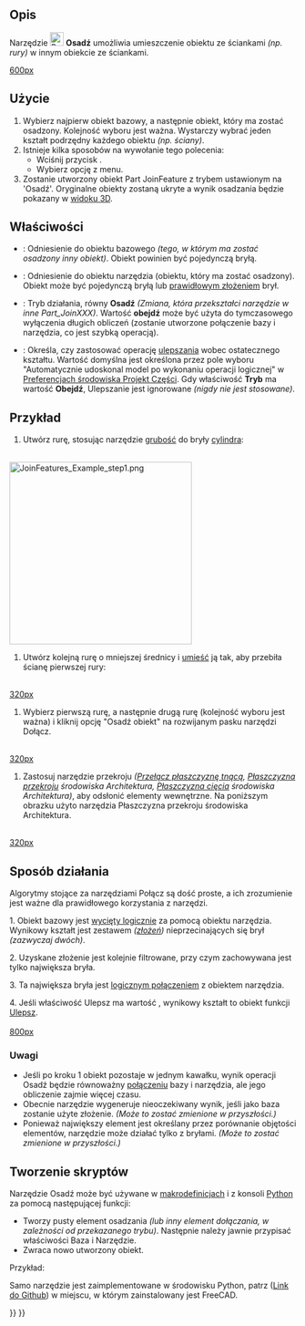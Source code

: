 <languages/>

{{Docnav/pl
|[[Part_JoinConnect/pl|Połącz obiekty]]
|[[Part_JoinCutout/pl|Wycięcie dla obiektu]]
|[[Part_Workbench/pl|środowisko pracy Część]]
|IconL=Part_JoinConnect.svg
|IconR=Part_JoinCutout.svg
|IconC=Workbench_Part.svg
}}

{{GuiCommand/pl
|Name=Part JoinEmbed
|Name/pl=Część: Osadź obiekt
|MenuLocation=Część → Połącz → Osadź obiekt
|Workbenches=[[Part_Workbench/pl|Część]]
|Version=0.16
|SeeAlso=[[Part_JoinConnect/pl|Połącz obiekty]], [[Part_JoinCutout/pl|Wycięcie dla obiektu]], [[Part_Boolean/pl|Operacja logiczna]], [[Part_Thickness/pl|Grubość]]
}}

<span id="Description"></span>
==Opis==

Narzędzie [[Image:Part_JoinEmbed.svg|24px]] '''Osadź''' umożliwia umieszczenie obiektu ze ściankami ''(np. rury)'' w innym obiekcie ze ściankami.

[[image:JoinFeatures_Embed.png|600px]]

<span id="Usage"></span>
==Użycie==

# Wybierz najpierw obiekt bazowy, a następnie obiekt, który ma zostać osadzony. Kolejność wyboru jest ważna. Wystarczy wybrać jeden kształt podrzędny każdego obiektu ''(np. ściany)''.
# Istnieje kilka sposobów na wywołanie tego polecenia:
#* Wciśnij przycisk {{Button|[[Image:Part_JoinEmbed.svg|16px]] [[Part_JoinEmbed/pl|Osadź obiekt]]}}.
#* Wybierz opcję {{MenuCommand|Część → Połącz → [[Image:Part_JoinEmbed.svg|16px]] Osadź obiekt}} z menu.
# Zostanie utworzony obiekt Part JoinFeature z trybem ustawionym na 'Osadź'. Oryginalne obiekty zostaną ukryte a wynik osadzania będzie pokazany w [[3D_view/pl|widoku 3D]].

<span id="Properties"></span>
==Właściwości==

{{TitleProperty|Podstawa}}

* {{PropertyData|Baza}}: Odniesienie do obiektu bazowego ''(tego, w którym ma zostać osadzony inny obiekt)''. Obiekt powinien być pojedynczą bryłą.
* {{PropertyData|Narzędzie}}: Odniesienie do obiektu narzędzia (obiektu, który ma zostać osadzony). Obiekt może być pojedynczą bryłą lub [[Part_Compound|prawidłowym złożeniem]] brył.
* {{PropertyData|Tryb}}: Tryb działania, równy '''Osadź''' ''(Zmiana, która przekształci narzędzie w inne Part_JoinXXX)''. Wartość '''obejdź''' może być użyta do tymczasowego wyłączenia długich obliczeń (zostanie utworzone połączenie bazy i narzędzia, co jest szybką operacją).
* {{PropertyData|Ulepsz}}: Określa, czy zastosować operację [[Part_RefineShape/pl|ulepszania]] wobec ostatecznego kształtu. Wartość domyślna jest określona przez pole wyboru "Automatycznie udoskonal model po wykonaniu operacji logicznej" w [[PartDesign_Preferences/pl|Preferencjach środowiska Projekt Części]]. Gdy właściwość '''Tryb''' ma wartość '''Obejdź''', Ulepszanie jest ignorowane ''(nigdy nie jest stosowane)''.

<span id="Example"></span>
==Przykład==

# Utwórz rurę, stosując narzędzie [[Part_Thickness/pl|grubość]] do bryły [[Part_Cylinder/pl|cylindra]]: 
<br>[[Image:JoinFeatures_Example_step1.png|320px]]
# Utwórz kolejną rurę o mniejszej średnicy i [[Placement/pl|umieść]] ją tak, aby przebiła ścianę pierwszej rury:
<br>[[image:JoinFeatures_Example_step2.png|320px]]
# Wybierz pierwszą rurę, a następnie drugą rurę (kolejność wyboru jest ważna) i kliknij opcję "Osadź obiekt" na rozwijanym pasku narzędzi Dołącz.
<br>[[image:JoinFeatures_Example_step3_Embed.png|320px]]
# Zastosuj narzędzie przekroju ''([[Std_ToggleClipPlane/pl|Przełącz płaszczyznę tnącą]], [[Arch_SectionPlane/pl|Płaszczyzna przekroju]] środowiska Architektura, [[Arch_CutPlane/pl|Płaszczyzna cięcia]] środowiska Architektura)'', aby odsłonić elementy wewnętrzne. Na poniższym obrazku użyto narzędzia Płaszczyzna przekroju środowiska Architektura. 
<br>[[image:JoinFeatures_Example_step4_Embed.png|320px]]

<span id="Algorithm"></span>
==Sposób działania==

Algorytmy stojące za narzędziami Połącz są dość proste, a ich zrozumienie jest ważne dla prawidłowego korzystania z narzędzi.

1. Obiekt bazowy jest [[Part Cut/pl|wycięty logicznie]] za pomocą obiektu narzędzia. Wynikowy kształt jest zestawem ''([[Part_Compound/pl|złożeń]])'' nieprzecinających się brył ''(zazwyczaj dwóch)''. 

2. Uzyskane złożenie jest kolejnie filtrowane, przy czym zachowywana jest tylko największa bryła.

3. Ta największa bryła jest [[Part_Fuse/pl|logicznym połączeniem]] z obiektem narzędzia.

4. Jeśli właściwość Ulepsz ma wartość {{true/pl}}, wynikowy kształt to obiekt funkcji [[Part RefineShape|Ulepsz]].
<br><br>[[image:JoinFeatures-Algo-Embed.png|800px]]

<span id="Notes"></span>
===Uwagi===

* Jeśli po kroku 1 obiekt pozostaje w jednym kawałku, wynik operacji Osadź będzie równoważny [[Part_Fuse/pl|połączeniu]] bazy i narzędzia, ale jego obliczenie zajmie więcej czasu.
* Obecnie narzędzie wygeneruje nieoczekiwany wynik, jeśli jako baza zostanie użyte złożenie. ''(Może to zostać zmienione w przyszłości.)''
* Ponieważ największy element jest określany przez porównanie objętości elementów, narzędzie może działać tylko z bryłami. ''(Może to zostać zmienione w przyszłości.)''

<span id="Scripting"></span>
==Tworzenie skryptów==

Narzędzie Osadź może być używane w [[Macros/pl|makrodefinicjach]] i z konsoli [[Python/pl|Python]] za pomocą następującej funkcji:

{{Code|code=JoinFeatures.makePartJoinFeature(name = 'Embed', mode = 'Embed')}}

* Tworzy pusty element osadzania ''(lub inny element dołączania, w zależności od przekazanego trybu)''. Następnie należy jawnie przypisać właściwości Baza i Narzędzie.
* Zwraca nowo utworzony obiekt.

Przykład:

{{code|code=
import JoinFeatures
j = JoinFeatures.makePartJoinFeature(name = 'Embed', mode = 'Embed' )
j.Base = FreeCADGui.Selection.getSelection()[0]
j.Tool = FreeCADGui.Selection.getSelection()[1]
}}

Samo narzędzie jest zaimplementowane w środowisku Python, patrz {{FileName|/Mod/Part/JoinFeatures.py}} ([https://github.com/FreeCAD/FreeCAD/blob/master/src/Mod/Part/JoinFeatures.py Link do Github]) w miejscu, w którym zainstalowany jest FreeCAD.


{{Docnav/pl
|[[Part_JoinConnect/pl|Połącz obiekty]]
|[[Part_JoinCutout/pl|Wycięcie dla obiektu]]
|[[Part_Workbench/pl|środowisko pracy Część]]
|IconL=Part_JoinConnect.svg
|IconR=Part_JoinCutout.svg
|IconC=Workbench_Part.svg
}}

{{Part Tools navi{{#translation:}}}}
{{Userdocnavi{{#translation:}}}}